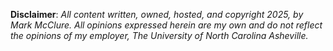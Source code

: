 ::: {.small .text-muted .border .rounded .p-1}
**Disclaimer**: *All content written, owned, hosted, and copyright 2025, by Mark McClure. All opinions expressed herein are my own and do not reflect the opinions of my employer, The University of North Carolina Asheville.*
:::